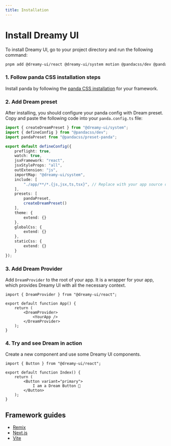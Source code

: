 ```yaml
---
title: Installation
---
```


# Install Dreamy UI

To install Dreamy UI, go to your project directory and run the following command:

```bash
pnpm add @dreamy-ui/react @dreamy-ui/system motion @pandacss/dev @pandacss/preset-panda
```

### 1. Follow panda CSS installation steps

Install panda by following the [panda CSS installation](https://panda-css.com/docs/overview/getting-started#installation) for your framework.

### 2. Add Dream preset

After installing, you should configure your panda config with Dream preset. Copy and paste the following code into your `panda.config.ts` file:

```ts
import { createDreamPreset } from "@dreamy-ui/system";
import { defineConfig } from "@pandacss/dev";
import pandaPreset from "@pandacss/preset-panda";

export default defineConfig({
	preflight: true,
    watch: true,
    jsxFramework: "react",
    jsxStyleProps: "all",
    outExtension: "js",
    importMap: "@dreamy-ui/system",
	include: [
		"./app/**/*.{js,jsx,ts,tsx}", // Replace with your app source directory
	],
	presets: [
        pandaPreset,
        createDreamPreset()
    ],
	theme: {
		extend: {}
	},
	globalCss: {
		extend: {}
	},
	staticCss: {
		extend: {}
	}
});
```

### 3. Add Dream Provider

Add `DreamProvider` to the root of your app. It is a wrapper for your app, which provides Dreamy UI with all the necessary context.

```tsx
import { DreamProvider } from "@dreamy-ui/react";

export default function App() {
	return (
		<DreamProvider>
			<YourApp />
		</DreamProvider>
	);
}
```

### 4. Try and see Dream in action

Create a new component and use some Dreamy UI components.

```tsx
import { Button } from "@dreamy-ui/react";

export default function Index() {
	return (
		<Button variant="primary">
			I am a Dream Button 🚀
		</Button>
	);
}
```

## Framework guides

- [Remix](/docs/frameworks/remix)
- [Next.js](/docs/frameworks/next.js)
- [Vite](/docs/frameworks/vite)

